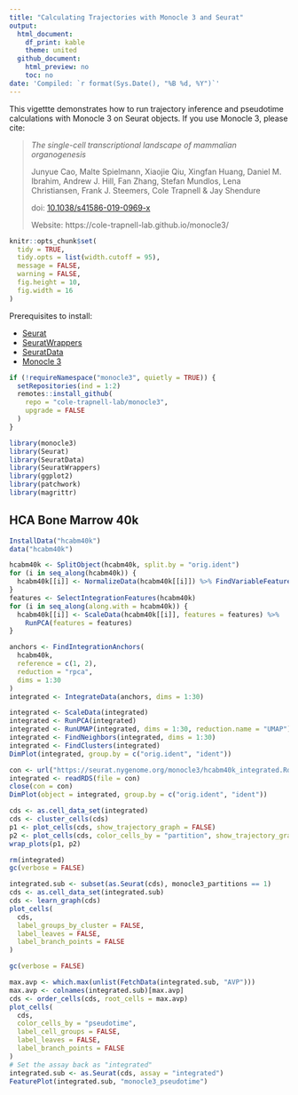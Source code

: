 ```yaml
---
title: "Calculating Trajectories with Monocle 3 and Seurat"
output:
  html_document:
    df_print: kable
    theme: united
  github_document:
    html_preview: no
    toc: no
date: 'Compiled: `r format(Sys.Date(), "%B %d, %Y")`'
---
```

  
This vigettte demonstrates how to run trajectory inference and pseudotime calculations with Monocle 3 on Seurat objects. If you use Monocle 3, please cite:

> *The single-cell transcriptional landscape of mammalian organogenesis*
>
> Junyue Cao, Malte Spielmann, Xiaojie Qiu, Xingfan Huang, Daniel M. Ibrahim, Andrew J. Hill, Fan Zhang, Stefan Mundlos, Lena Christiansen, Frank J. Steemers, Cole Trapnell & Jay Shendure
>
> doi: [10.1038/s41586-019-0969-x](https://doi.org/10.1038/s41586-019-0969-x)
>
> Website: https://cole-trapnell-lab.github.io/monocle3/

```r
knitr::opts_chunk$set(
  tidy = TRUE,
  tidy.opts = list(width.cutoff = 95),
  message = FALSE,
  warning = FALSE,
  fig.height = 10,
  fig.width = 16
)
```

Prerequisites to install:

* [Seurat](https://satijalab.org/seurat/install)
* [SeuratWrappers](https://github.com/satijalab/seurat-wrappers)
* [SeuratData](https://github.com/satijalab/seurat-data)
* [Monocle 3](https://cole-trapnell-lab.github.io/monocle3/docs/installation/)

```r
if (!requireNamespace("monocle3", quietly = TRUE)) {
  setRepositories(ind = 1:2)
  remotes::install_github(
    repo = "cole-trapnell-lab/monocle3",
    upgrade = FALSE
  )
}
```

```r
library(monocle3)
library(Seurat)
library(SeuratData)
library(SeuratWrappers)
library(ggplot2)
library(patchwork)
library(magrittr)
```

## HCA Bone Marrow 40k

```r
InstallData("hcabm40k")
data("hcabm40k")
```

```r
hcabm40k <- SplitObject(hcabm40k, split.by = "orig.ident")
for (i in seq_along(hcabm40k)) {
  hcabm40k[[i]] <- NormalizeData(hcabm40k[[i]]) %>% FindVariableFeatures()
}
features <- SelectIntegrationFeatures(hcabm40k)
for (i in seq_along(along.with = hcabm40k)) {
  hcabm40k[[i]] <- ScaleData(hcabm40k[[i]], features = features) %>%
    RunPCA(features = features)
}
```

```r
anchors <- FindIntegrationAnchors(
  hcabm40k,
  reference = c(1, 2),
  reduction = "rpca",
  dims = 1:30
)
integrated <- IntegrateData(anchors, dims = 1:30)
```

```r
integrated <- ScaleData(integrated)
integrated <- RunPCA(integrated)
integrated <- RunUMAP(integrated, dims = 1:30, reduction.name = "UMAP")
integrated <- FindNeighbors(integrated, dims = 1:30)
integrated <- FindClusters(integrated)
DimPlot(integrated, group.by = c("orig.ident", "ident"))
```

```r
con <- url("https://seurat.nygenome.org/monocle3/hcabm40k_integrated.Rds")
integrated <- readRDS(file = con)
close(con = con)
DimPlot(object = integrated, group.by = c("orig.ident", "ident"))
```

```r
cds <- as.cell_data_set(integrated)
cds <- cluster_cells(cds)
p1 <- plot_cells(cds, show_trajectory_graph = FALSE)
p2 <- plot_cells(cds, color_cells_by = "partition", show_trajectory_graph = FALSE)
wrap_plots(p1, p2)
```

```r
rm(integrated)
gc(verbose = FALSE)
```

```r
integrated.sub <- subset(as.Seurat(cds), monocle3_partitions == 1)
cds <- as.cell_data_set(integrated.sub)
cds <- learn_graph(cds)
plot_cells(
  cds,
  label_groups_by_cluster = FALSE,
  label_leaves = FALSE,
  label_branch_points = FALSE
)
```

```r
gc(verbose = FALSE)
```

```r
max.avp <- which.max(unlist(FetchData(integrated.sub, "AVP")))
max.avp <- colnames(integrated.sub)[max.avp]
cds <- order_cells(cds, root_cells = max.avp)
plot_cells(
  cds,
  color_cells_by = "pseudotime",
  label_cell_groups = FALSE,
  label_leaves = FALSE,
  label_branch_points = FALSE
)
# Set the assay back as "integrated"
integrated.sub <- as.Seurat(cds, assay = "integrated")
FeaturePlot(integrated.sub, "monocle3_pseudotime")
```
